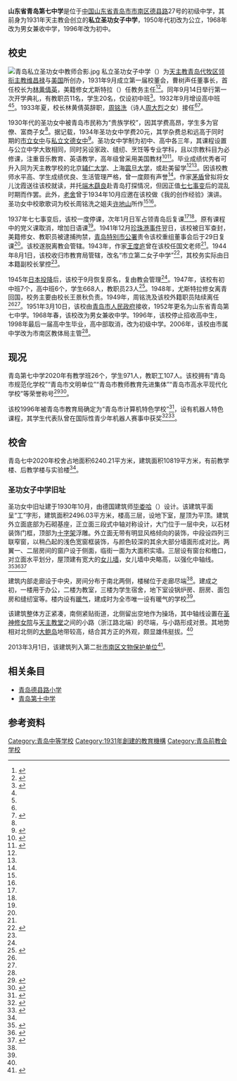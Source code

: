 {{Infobox school
| name = 山东省青岛第七中学
| native_name = 
| logo = 
| logo_size = 
| logo_alt = 
| logo_caption = 
| image = 青岛七中 2021-06-11.jpg
| image_size = 250px
| alt = 
| image_caption = 青岛七中，2021年6月
| pushpin_map = 
| pushpin_image = 
| pushpin_mapsize = 
| pushpin_map_alt = 
| pushpin_map_caption = 
| pushpin_label = 
| pushpin_label_position = 
| address = [[中国|中国]][[山东省|山东省]][[青岛市|青岛市]][[市南区|市南区]][[德县路|德县路]]27号
| postcode = 
| coordinates = 
| other_name = 
| former_name = 
| schooltype = 初级中学
| motto = 厚德至善 广学至精
| established = 
| principal = 吴秀伟
| staff = 
| classes = 
| campus_size = 
| colors = 
| slogan = 
| number = 
| website = {{URL|http://www.qd07.qdedu.net/}}
| pupils = 
|footnotes  = 
}}
{{coord|36|4|7.5|N|120|18|56.5|E|type:landmark|display=title}}

'''山东省青岛第七中学'''是位于[[中国|中国]][[山东省|山东省]][[青岛市|青岛市]][[市南区|市南区]][[德县路|德县路]]27号的初级中学，其前身为1931年天主教会创立的'''私立圣功女子中学'''，1950年代初改为公立，1968年改为男女兼收中学，1996年改为初中。

==校史==
[[File:青岛私立圣功女中教师合影.jpg|thumb]]
私立圣功女子中学（{{lang-en|St. Joseph Middle School}}）为[[天主教|天主教]][[青岛教区|青岛代牧区]][[领衔主教|领衔主教]][[维昌禄|维昌禄]]与[[美国|美国]]{{link-en|圣方济学校修女会|School Sisters of St. Francis}}所创办，1931年9月成立第一届校董会，曹树声任董事长，首任校长为[[林黄倩英|林黄倩英]]，美籍修女尤斯特拉（{{lang|en|Sr. Eustella}}）任教务主任<ref Name=zong>{{cite book|author=|chapter-url=http://qdsq.qingdao.gov.cn/n15752132/n20546827/n26338221/n26346845/190717153450489312.html|chapter=第二篇 宗教，第四章 天主教|title=《青岛市志·民族宗教志》|editor=青岛市史志办公室|year=1998|publisher=新华出版社|location=北京|isbn=7-5011-3723-4}}</ref><ref Name=qi>{{cite web|url=http://www.qd07.qdedu.net/newsInfo.aspx?pkId=35848|title=山东省青岛第七中学基本情况|date=2020-12-04|author=|website=山东省青岛第七中学官网}}</ref>。同年9月14日举行第一次开学典礼，有教职员11名，学生20名，仅设初中班<ref Name=ban>{{cite book|author=翟广顺|title=《半个世纪风雨——1891-1949青岛教育大事记述》|year=2009|publisher=青岛出版社|location=青岛|isbn=978-7-5436-5437-2}}</ref>。1932年9月增设高中班<ref Name=zong/><ref Name=qi/>。1933年夏，校长林黄倩英辞职，[[周铭洗|周铭洗]]（诗人[[周大烈_(诗人)|周大烈]]之女）接任<ref Name=ban/><ref Name=zhou>{{cite web|url=http://bddsb.bandao.cn/pc/bddsb/20200831/A14.pdf|title=一位女校长的传奇人生|date=2020-08-31|author=张文艳|newspaper=半岛都市报}}</ref>。

1930年代的圣功女中被青岛市民称为“贵族学校”，因其学费高昂，学生多为官僚、富商子女<ref Name=zong/>。据记载，1934年圣功女中学费20元，其学杂费总和远高于同时期的[[青岛第二中学|市立女中]]与[[青岛第八中学|私立文德女中]]<ref Name=xiao>{{cite book|author=鲁海 鲁勇|title=《青岛老校故事》|year=2016|publisher=青岛出版社|location=青岛|isbn=978-7-5552-1803-6}}</ref>。圣功女中学制为初中、高中各三年，其课程设置与公立中学大致相同，同时另设家政、缝纫、烹饪等专业学科，且以宗教科目为必修课，注重音乐教育、英语教学，高年级曾采用美国教材<ref Name=jiao>{{cite book|author=|chapter-url=http://qdsq.qingdao.gov.cn/n15752132/n20546827/n20580272/n20581345/190917150826114617.html|chapter=第四篇 普通中等教育，第一章 学校|title=《青岛市志·教育志》|editor=青岛市史志办公室|year=1994|publisher=新华出版社|location=北京|isbn=7-5011-2608-9}}</ref><ref>{{cite book|author=|chapter-url=http://qdsq.qingdao.gov.cn/n15752132/n20546827/n20580272/n20581345/190917155811927277.html|chapter=第四篇　普通中等教育，第四章 教学|title=《青岛市志·教育志》|editor=青岛市史志办公室|year=1994|publisher=新华出版社|location=北京|isbn=7-5011-2608-9}}</ref>。毕业成绩优秀者可升入同为天主教学校的北京[[辅仁大学|辅仁大学]]、上海[[震旦大学|震旦大学]]，或赴美留学<ref Name=zong/><ref Name=jiao/>。因该校教师水平高、学生成绩优良、生活管理严格，曾一度颇有声誉<ref Name=xiao/>。作家[[茅盾|茅盾]]曾拟将女儿沈霞送往该校就读，并托[[端木蕻良|端木蕻良]]赴青岛打探情况，但因正值[[七七事变|七七事变]]后的混乱时期而作罢。此外，[[老舍|老舍]]曾于1934年10月应邀在该校做《我的创作经验》演讲。圣功女中校歌歌词为校长周铭洗之姐夫[[许地山|许地山]]所作<ref Name=zhou/><ref Name=xiao/>。

1937年七七事变后，该校一度停课，次年1月日军占领青岛后复课<ref Name=ban/><ref Name=jiao/>。原有课程中的党义课取消，增加日语课<ref Name=xiao/>。1941年12月[[珍珠港事件|珍珠港事件]]翌日，该校被日军查封，美籍修女、教职员被逮捕拘禁，[[青岛特别市公署|青岛特别市公署]]责令该校重组董事会后于29日复课<ref Name=ban/>。该校遂脱离教会管辖。1943年，作家[[王度庐|王度庐]]曾在该校任国文老师<ref Name=zhou/>。1944年8月1日，该校收归市教育局管辖，改名“市立第二女子中学”<ref>{{cite book|author=|chapter-url=http://qdsq.qingdao.gov.cn/n15752132/n20546827/n25938256/151214235831310462.html|chapter=日本第二次侵占时期（1938.1～1945.9）|title=《青岛市志·大事记》|editor=青岛市史志办公室|year=2000|publisher=五洲传播出版社|location=北京|isbn=7-80113-765-5}}</ref>，其校务实际由日本籍副校长掌控<ref Name=xiao/>。

1945年[[日本投降|日本投降]]后，该校于9月恢复原名，复由教会管理<ref Name=jiao/>。1947年，该校有初中班7个，高中班6个，学生668人，教职员23人<ref>{{cite book|author=|chapter-url=http://qdsq.qingdao.gov.cn/n15752132/n20546827/n20580272/n20581345/190917155811927277.html|chapter=附：青岛市市立、私立中等学校概况一览表|title=《青岛市志·教育志》|editor=青岛市史志办公室|year=1994|publisher=新华出版社|location=北京|isbn=7-5011-2608-9}}</ref>。1948年，尤斯特拉修女离青回国，校务主要由校长王景秋负责。1949年，周铭洗及该校外籍职员陆续离任<ref Name=zong/><ref Name=zhou/>。1951年3月10日，该校由[[青岛市人民政府|青岛市人民政府]]接收，1952年更名为山东省青岛第七中学。1968年春，该校改为男女兼收中学。1996年，该校停止招收高中生，1998年最后一届高中生毕业，高中部取消，改为初级中学。2006年，该校由市属中学改为市南区教体局主管<ref Name=qi/>。

==现况==
青岛第七中学2020年有教学班26个，学生971人，教职工107人。该校拥有“青岛市规范化学校”“青岛市文明单位”“青岛市教师教育先进集体”“青岛市高水平现代化学校”等荣誉称号<ref>{{cite web|url=http://www.qd07.qdedu.net/newsInfo.aspx?pkId=35860|title=山东省青岛第七中学简介|date=2020-12-04|author=|website=山东省青岛第七中学官网}}</ref><ref>{{cite web|url=http://edu.qingdaonews.com/content/2011-09/14/content_8940111.htm|title=青岛七中欢庆八十周年 海内外校友共聚一堂|date=2011-09-14|author=|website=青岛新闻网}}</ref>。

该校1996年被青岛市教育局确定为“青岛市计算机特色学校”<ref>{{cite web|url=http://edu.qingdaonews.com/content/2011-05/18/content_8784206.htm|title=青岛七中校长在线访谈实录|date=2011-05-18|author=|website=青岛新闻网}}</ref>，设有机器人特色课程，其学生代表队曾在国际性青少年机器人赛事中获奖<ref>{{cite web|url=http://news.qingdaonews.com/qingdao/2015-12/08/content_11390735_all.htm|title=青岛七中学生自制机器人 摘两项国际冠军|date=2015-12-08|author=于泓|website=青岛新闻网}}</ref><ref>{{cite web|url=https://www.sohu.com/a/163216529_663565|title=青岛七中小将在2017APRC（亚太青少年机器人竞赛）中国区总决赛中获得优异成绩 |date=2017-08-08|author=青岛第七中学|website=搜狐}}</ref>。

==校舍==
青岛七中2020年校舍占地面积6240.21平方米，建筑面积10819平方米，有前教学楼、后教学楼与实验楼<ref Name=qi/>。

===圣功女子中学旧址===
{{文物保护单位
|名称 = 青岛圣功私立女子中学旧址
|图片 = [[File:青岛私立圣功女子中学旧址_2021-06-11.jpg|250px]]
|说明 = 圣功女中旧址，2021年6月
|级别 = 区县级
|省名 = 
|市/县名 = 市南区
|所在 = 青岛市市南区德县路27号
|坐标 = 
|分类 = 
|时代 = 1930年
|编号 = 第二批，序号13
|登录 = 2013年3月1日	
}}

圣功女中旧址建于1930年10月，由德国建筑师[[毕娄哈|毕娄哈]]（{{lang|de|Arthur Bialucha}}）设计。该建筑平面呈“工”字形，建筑面积2496.03平方米，楼高三层，设地下室，屋顶为平顶。建筑外立面底部为石砌基座，正立面三段式中轴对称设计，大门位于一层中央，以石材装饰门框，顶部为[[十字架|十字架]]浮雕。外立面无带有明显风格倾向的装饰，中段设四列三联窄窗，以稍凸起的浅色宽窗框装饰，与颜色较深的其余大部分墙面形成对比。两翼一、二层房间的窗户设于侧面，临街一面为大面积实墙。三层设有窗台和檐口，对立面水平划分，屋顶建有宽大的[[女儿墙|女儿墙]]，女儿墙中央略高，以强化中轴线。<ref Name=jin>{{cite book|author=金山|title=《青岛近代建筑 1922-1937》|year=2016|publisher=同济大学出版社|location=上海|isbn=978-7-5608-6665-9}}</ref><ref Name=jian>{{cite book|author=|chapter-url=http://qdsq.qingdao.gov.cn/n15752132/n20546827/n26338277/n26373883/191025151629286220.html|chapter=第二篇 建筑，第一章 公共建筑|title=《青岛市志·城市规划建筑志》|editor=青岛市史志办公室|year=1999|publisher=[[新华出版社|新华出版社]]|location=北京|isbn=7-5011-4645-4|access-date=2021-03-11|archive-date=2020-08-29|archive-url=https://web.archive.org/web/20200829052322/http://qdsq.qingdao.gov.cn/n15752132/n20546827/n26338277/n26373883/191025151629286220.html|dead-url=no}}</ref><ref Name=li>{{Cite book|title=《青岛历史建筑（1891-1949）》|author=徐飞鹏|publisher=青岛出版社|year=2006|isbn=7-5436-3519-4|location=青岛}}</ref>

建筑内部走廊设于中央，房间分布于南北两侧，楼梯位于走廊尽端<ref Name=jin/>。建成之初，一楼用于办公，二楼为教室，三楼为学生宿舍，地下室设锅炉房、厨房、面包房和缝纫室等。楼内设有[[暖气|暖气]]，建成时为全市唯一设有暖气的学校<ref Name=jian/>。

该建筑整体方正紧凑，南侧紧贴街道，北侧留出空地作为操场，其中轴线设置在[[圣神修女院|圣神修女院]]与[[浙江路天主教堂|天主教堂]]之间的小路（浙江路北端）的尽端，与小路形成对景。其地势相对北侧的[[大鲍岛|大鲍岛]]地带较高，结合其方正的外观，颇显雄伟挺拔。<ref Name=jin/>

2013年3月1日，该建筑列入第二批[[市南区文物保护单位|市南区文物保护单位]]<ref>{{cite web|url=http://www.qdsn.gov.cn/n16/n1175/n9964611/n9964612/n9964613/n9964617/130301100732334153.html|title=青岛市市南区人民政府关于公布市南区第二批区级文物保护单位的通知|date=2013-03-01|author=青岛市市南区人民政府|publisher=青岛市市南区政务网}}</ref>。

==相关条目==
*[[青岛德县路小学|青岛德县路小学]]
*[[青岛第十中学|青岛第十中学]]

==参考资料==
{{reflist}}

{{青岛市民国建筑}}
[[Category:青岛中等学校|Category:青岛中等学校]]
[[Category:1931年創建的教育機構|Category:1931年創建的教育機構]]
[[Category:青岛前教会学校|Category:青岛前教会学校]]